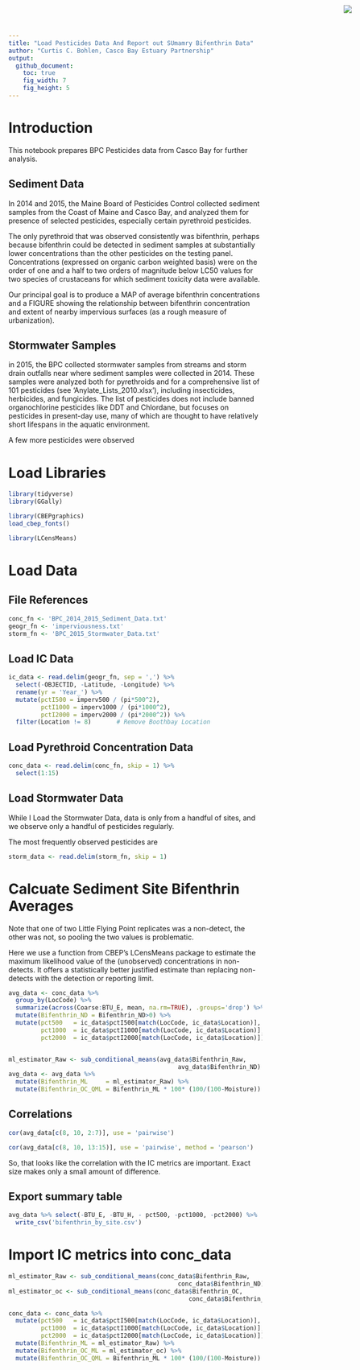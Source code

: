 ```yaml
---
title: "Load Pesticides Data And Report out SUmamry Bifenthrin Data"
author: "Curtis C. Bohlen, Casco Bay Estuary Partnership"
output:
  github_document:
    toc: true
    fig_width: 7
    fig_height: 5
---
```

<img
    src="https://www.cascobayestuary.org/wp-content/uploads/2014/04/logo_sm.jpg"
    style="position:absolute;top:10px;right:50px;" />

# Introduction
This notebook prepares BPC Pesticides data from Casco Bay for further analysis.

## Sediment Data
In 2014 and 2015, the Maine Board of Pesticides Control collected sediment samples from the Coast of Maine and Casco Bay, and analyzed them for presence of selected pesticides, especially certain pyrethroid pesticides.

The only pyrethroid that was observed consistently was bifenthrin, perhaps because bifenthrin could be detected in sediment samples at substantially lower concentrations than the other  pesticides on the testing panel.  Concentrations (expressed on  organic carbon weighted basis) were on the order of one and a half to two orders of magnitude below LC50 values for two species of crustaceans for which sediment toxicity data were available.
 
Our principal goal is to produce a MAP of average bifenthrin concentrations and a FIGURE showing the relationship between bifenthrin concentration and extent of nearby impervious surfaces (as a rough measure of urbanization).

## Stormwater Samples
in 2015, the BPC collected stormwater samples from streams and storm drain outfalls near where sediment samples were collected in 2014.  These samples were analyzed both for pyrethroids and for a comprehensive list of 101 pesticides (see 'Anylate_Lists_2010.xlsx'), including insecticides, herbicides, and fungicides.  The list of pesticides does not include banned organochlorine pesticides like DDT and Chlordane, but focuses on pesticides in present-day use, many of which are thought to have relatively short lifespans in the aquatic environment.  


A few more pesticides were observed 

# Load Libraries
```r
library(tidyverse)
library(GGally)

library(CBEPgraphics)
load_cbep_fonts()

library(LCensMeans)
```

# Load Data
## File References
```r
conc_fn <- 'BPC_2014_2015_Sediment_Data.txt'
geogr_fn <- 'imperviousness.txt'
storm_fn <- 'BPC_2015_Stormwater_Data.txt'
```

## Load IC Data
```r
ic_data <- read.delim(geogr_fn, sep = ',') %>%
  select(-OBJECTID, -Latitude, -Longitude) %>%
  rename(yr = 'Year_') %>%
  mutate(pctI500 = imperv500 / (pi*500^2),
         pctI1000 = imperv1000 / (pi*1000^2),
         pctI2000 = imperv2000 / (pi*2000^2)) %>%
  filter(Location != 8)       # Remove Boothbay Location
```

## Load Pyrethroid Concentration Data
```r
conc_data <- read.delim(conc_fn, skip = 1) %>%
  select(1:15)
```

## Load Stormwater Data
While I Load the Stormwater Data, data is only from a handful of sites, and we observe only a handful of pesticides regularly.

The most frequently observed pesticides are 
```r
storm_data <- read.delim(storm_fn, skip = 1)
```


# Calcuate Sediment Site Bifenthrin Averages
Note that one of two Little Flying Point replicates was a non-detect, the other was not, so pooling the  two values is problematic.

Here we use a function from CBEP's LCensMeans package to estimate the maximum likelihood value of the (unobserved) concentrations in non-detects. It offers a statistically better justified estimate than replacing non-detects with the detection or reporting limit.
```r

avg_data <- conc_data %>%
  group_by(LocCode) %>%
  summarize(across(Coarse:BTU_E, mean, na.rm=TRUE), .groups='drop') %>%
  mutate(Bifenthrin_ND = Bifenthrin_ND>0) %>%
  mutate(pct500   = ic_data$pctI500[match(LocCode, ic_data$Location)],
         pct1000  = ic_data$pctI1000[match(LocCode, ic_data$Location)],
         pct2000  = ic_data$pctI2000[match(LocCode, ic_data$Location)])


ml_estimator_Raw <- sub_conditional_means(avg_data$Bifenthrin_Raw,
                                               avg_data$Bifenthrin_ND)
avg_data <- avg_data %>%
  mutate(Bifenthrin_ML     = ml_estimator_Raw) %>%
  mutate(Bifenthrin_OC_QML = Bifenthrin_ML * 100* (100/(100-Moisture)) / TOC)
```

## Correlations
```r
cor(avg_data[c(8, 10, 2:7)], use = 'pairwise')
```


```r
cor(avg_data[c(8, 10, 13:15)], use = 'pairwise', method = 'pearson')
```
So, that looks like the correlation with the IC metrics are important.  Exact size makes only a small amount of difference.

## Export summary table
```r
avg_data %>% select(-BTU_E, -BTU_H, - pct500, -pct1000, -pct2000) %>%
  write_csv('bifenthrin_by_site.csv')
```


# Import IC metrics into conc_data
```r

ml_estimator_Raw <- sub_conditional_means(conc_data$Bifenthrin_Raw,
                                               conc_data$Bifenthrin_ND)
ml_estimator_oc <- sub_conditional_means(conc_data$Bifenthrin_OC,
                                                  conc_data$Bifenthrin_ND)

conc_data <- conc_data %>%
  mutate(pct500   = ic_data$pctI500[match(LocCode, ic_data$Location)],
         pct1000  = ic_data$pctI1000[match(LocCode, ic_data$Location)],
         pct2000  = ic_data$pctI2000[match(LocCode, ic_data$Location)]) %>%
  mutate(Bifenthrin_ML = ml_estimator_Raw) %>%
  mutate(Bifenthrin_OC_ML = ml_estimator_oc) %>%
  mutate(Bifenthrin_OC_QML = Bifenthrin_ML * 100* (100/(100-Moisture)) / TOC)
```



